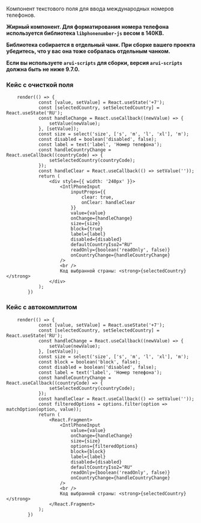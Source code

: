 

Компонент текстового поля для ввода международных номеров телефонов.

**Жирный компонент. Для форматирования номера телефона используется библиотека `libphonenumber-js` весом в 140KB.**

**Библиотека собирается в отдельный чанк. При сборке вашего проекта убедитесь, что у вас она тоже собралась отдельным чанком.**

**Если вы используете `arui-scripts` для сборки, версия `arui-scripts` должна быть не ниже 9.7.0.**


### Кейс с очисткой поля

```tsx live
    render(() => {
            const [value, setValue] = React.useState('+7');
            const [selectedCountry, setSelectedCountry] = React.useState('RU');
            const handleChange = React.useCallback((newValue) => {
                setValue(newValue);
            }, [setValue]);
            const size = select('size', ['s', 'm', 'l', 'xl'], 'm');
            const disabled = boolean('disabled', false);
            const label = text('label', 'Номер телефона');
            const handleCountryChange = React.useCallback((countryCode) => {
                setSelectedCountry(countryCode);
            });
            const handleClear = React.useCallback(() => setValue(''));
            return (
                <div style={{ width: '240px' }}>
                    <IntlPhoneInput
                        inputProps={{
                            clear: true,
                            onClear: handleClear
                        }}
                        value={value}
                        onChange={handleChange}
                        size={size}
                        block={true}
                        label={label}
                        disabled={disabled}
                        defaultCountryIso2="RU"
                        readOnly={boolean('readOnly', false)}
                        onCountryChange={handleCountryChange}
                    />
                    <br />
                    Код выбранной страны: <strong>{selectedCountry}</strong>
                </div>
            );
        })
```


### Кейс с автокомплитом

```tsx live
    render(() => {
            const [value, setValue] = React.useState('+7');
            const [selectedCountry, setSelectedCountry] = React.useState('RU');
            const handleChange = React.useCallback((newValue) => {
                setValue(newValue);
            }, [setValue]);
            const size = select('size', ['s', 'm', 'l', 'xl'], 'm');
            const block = boolean('block', false);
            const disabled = boolean('disabled', false);
            const label = text('label', 'Номер телефона');
            const handleCountryChange = React.useCallback((countryCode) => {
                setSelectedCountry(countryCode);
            });
            const handleClear = React.useCallback(() => setValue(''));
            const filteredOptions = options.filter(option => matchOption(option, value));
            return (
                <React.Fragment>
                    <IntlPhoneInput
                        value={value}
                        onChange={handleChange}
                        size={size}
                        options={filteredOptions}
                        block={block}
                        label={label}
                        disabled={disabled}
                        defaultCountryIso2="RU"
                        readOnly={boolean('readOnly', false)}
                        onCountryChange={handleCountryChange}
                    />
                    <br />
                    Код выбранной страны: <strong>{selectedCountry}</strong>
                </React.Fragment>
            );
        })
```
